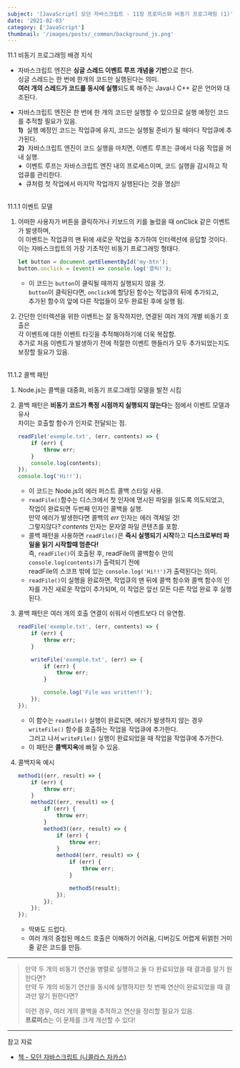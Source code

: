 ```yaml
---
subject: '[JavaScript] 모던 자바스크립트 - 11장 프로미스와 비동기 프로그래밍 (1)'
date: '2021-02-03'
category: ['JavaScript']
thumbnail: '/images/posts/_common/background_js.png'
---
```



<Typography variant="h3" backgroundColor="gray">
  <span>11.1 비동기 프로그래밍 배경 지식</span>
</Typography>


-   <Typography variant='span' color='green' isBold>자바스크립트</Typography> 엔진은 **싱글 스레드 이벤트 루프 개념을 기반**으로 한다.  
     싱글 스레드는 한 번에 한개의 코드만 실행된다는 의미.  
     **여러 개의 스레드가 코드를 동시에 실행**되도록 해주는 <Typography variant='span' color='blue500' isBold>Java</Typography>나 <Typography variant='span' color='blue500' isBold>C++</Typography> 같은 언어와 대조된다.

-   자바스크립트 엔진은 한 번에 한 개의 코드만 실행할 수 있으므로 실행 예정인 코드를 추적할 필요가 있음.  
     **1)**&nbsp; 실행 예정인 코드는 작업큐에 유지, 코드는 실행될 준비가 될 때마다 작업큐에 추가된다.  
     **2)**&nbsp; 자바스크립트 엔진이 코드 실행을 마치면, 이벤트 루프는 큐에서 다음 작업을 꺼내 실행.  
     **+**&nbsp; 이벤트 루프는 자바스크립트 엔진 내의 프로세스이며, 코드 실행을 감시하고 작업큐를 관리한다.  
     **+**&nbsp; 큐처럼 첫 작업에서 마지막 작업까지 실행된다는 것을 명심!!

<br />

<Typography variant="h4">
  <span>11.1.1 이벤트 모델</span>
</Typography>

1.  어떠한 사용자가 버튼을 클릭하거나 키보드의 키를 눌렀을 때 onClick 같은 이벤트가 발생하며,  
    이 이벤트는 작업큐의 맨 뒤에 새로운 작업을 추가하여 인터랙션에 응답할 것이다.  
    이는 자바스크립트의 가장 기초적인 비동기 프로그래밍 형태다.

    ```js
    let button = document.getElementById('my-btn');
    button.onclick = (event) => console.log('클릭!');
    ```

    -   이 코드는 `button`이 클릭될 때까지 실행되지 않을 것.  
        `button`이 클릭된다면, `onclick`에 할당된 함수는 작업큐의 뒤에 추가되고,  
        추가된 함수의 앞에 다른 작업들이 모두 완료된 후에 실행 됨.

2.  간단한 인터렉션을 위한 이벤트는 잘 동작하지만, 연결된 여러 개의 개별 비동기 호출은  
    각 이벤트에 대한 이벤트 타깃을 추적해야하기에 더욱 복잡함.  
    추가로 처음 이벤트가 발생하기 전에 적절한 이벤트 핸들러가 모두 추가되었는지도 보장할 필요가 있음.

<br />

<Typography variant="h4">
  <span>11.1.2 콜백 패턴</span>
</Typography>

1. Node.js는 콜백을 대중화, 비동기 프로그래밍 모델을 발전 시킴
2. 콜백 패턴은 **비동기 코드가 특정 시점까지 실행되지 않는다**는 점에서 이벤트 모델과 유사  
   차이는 호출할 함수가 인자로 전달되는 점.
    ```js
    readFile('exemple.txt', (err, contents) => {
        if (err) {
            throw err;
        }
        console.log(contents);
    });
    console.log('Hi!!');
    ```
    - 이 코드는 Node.js의 에러 퍼스트 콜백 스타일 사용.
    - `readFile()`함수는 디스크에서 첫 인자에 명시된 파일을 읽도록 의도되었고,  
       작업이 완료되면 두번째 인자인 콜백을 실행.  
       만약 에러가 발생한다면 콜백의 _err_ 인자는 에러 객체일 것!  
       그렇지않다? _contents_ 인자는 문자열 파일 콘텐츠를 포함.
    - 콜백 패턴을 사용하면 `readFile()`은 **즉시 실행되기 시작**하고 **디스크로부터 파일을 읽기 시작할때 멈춘다!**  
       즉, `readFile()`이 호출된 후, readFile의 콜백함수 안의 `console.log(contents)`가 출력되기 전에  
       readFile의 스코프 밖에 있는 `console.log('Hi!!')`가 출력된다는 의미.
    - `readFile()`이 실행을 완료하면, 작업큐의 맨 뒤에 콜백 함수와 콜백 함수의 인자를 가진 새로운 작업이 추가되며,
      이 작업은 앞선 모든 다른 작업 완료 후 실행된다.
3. 콜백 패턴은 여러 개의 호출 연결이 쉬워서 이벤트보다 더 유연함.

    ```js
    readFile('exemple.txt', (err, contents) => {
        if (err) {
            throw err;
        }

        writeFile('exemple.txt', (err) => {
            if (err) {
                throw err;
            }

            console.log('File was written!!');
        });
    });
    ```

    - 이 함수는 `readFile()` 실행이 완료되면, 에러가 발생하지 않는 경우 `writeFile()` 함수를 호출하는 작업을 작업큐에 추가한다.  
       그러고 나서 `writeFile()` 실행이 완료되었을 때 작업을 작업큐에 추가한다.
    - 이 패턴은 **콜백지옥**에 빠질 수 있음.

4. 콜백지옥 예시

    ```js
    method1((err, result) => {
        if (err) {
            throw err;
        }
        method2((err, result) => {
            if (err) {
                throw err;
            }
            method3((err, result) => {
                if (err) {
                    throw err;
                }
                method4((err, result) => {
                    if (err) {
                        throw err;
                    }

                    method5(result);
                });
            });
        });
    });
    ```

    - 딱봐도 드럽다.
    - 여러 개의 중첩된 메소드 호출은 이해하기 어려움, 디버깅도 어렵게 뒤얽힌 거미줄 같은 코드를 만듬.

---

> 만약 두 개의 비동기 연산을 병렬로 실행하고 둘 다 완료되었을 때 결과를 알기 원한다면?  
> 만약 두 개의 비동기 연산을 동시에 실행하지만 첫 번째 연산이 완료되었을 때 결과만 알기 원한다면?
>
> 이런 경우, 여러 개의 콜백을 추적하고 연산을 정리할 필요가 있음.  
> **프로미스**는 이 문제를 크게 개선할 수 있다!

---

<Typography backgroundColor="yellow" variant="p" isBold>
  <span>참고 자료</span>
</Typography>

- [책 - 모던 자바스크립트 (니콜라스 자카스)](http://www.yes24.com/Product/Goods/56029935)
